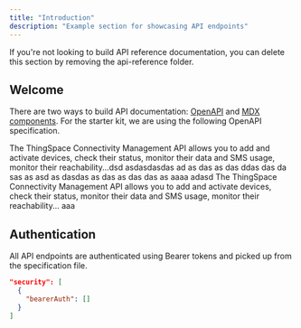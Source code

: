 ```yaml
---
title: "Introduction"
description: "Example section for showcasing API endpoints"
---
```


<Note>
  If you're not looking to build API reference documentation, you can delete
  this section by removing the api-reference folder.
</Note>

## Welcome

There are two ways to build API documentation: [OpenAPI](https://mintlify.com/docs/api-playground/openapi/setup) and [MDX components](https://mintlify.com/docs/api-playground/mdx/configuration). For the starter kit, we are using the following OpenAPI specification.

<CardGroup cols={2}>
  <Card title="New Card" icon="sparkles">
    The ThingSpace Connectivity Management API allows you to add and activate devices, check their status, monitor their data and SMS usage, monitor their reachability...dsd asdasdasdas ad as das as das ddas das da sas as asd as dasdas as das as das das as
  </Card>
  <Card title="New Card" icon="sparkles">
    aaaa
  </Card>
  <Card title="New Card" icon="sparkles">
    adasd
  </Card>
  <Card title="New Card" icon="sparkles">
    The ThingSpace Connectivity Management API allows you to add and activate devices, check their status, monitor their data and SMS usage, monitor their reachability...
  </Card>
  <Card title="New Card" icon="sparkles">
    aaa
  </Card>
</CardGroup>

## Authentication

All API endpoints are authenticated using Bearer tokens and picked up from the specification file.

```json
"security": [
  {
    "bearerAuth": []
  }
]
```